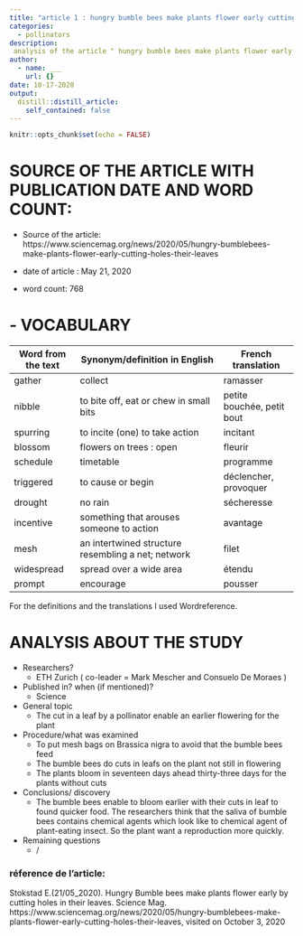 ```yaml
---
title: "article 1 : hungry bumble bees make plants flower early cutting holes their in leaves"
categories:
  - pollinators
description: 
 analysis of the article " hungry bumble bees make plants flower early cutting holes in their leaves.
author:
  - name: ___
    url: {}
date: 10-17-2020
output:
  distill::distill_article:
    self_contained: false
---
```


```r
knitr::opts_chunk$set(echo = FALSE)
```

# SOURCE OF THE ARTICLE WITH PUBLICATION DATE AND WORD COUNT: 

* Source of the article: https://www.sciencemag.org/news/2020/05/hungry-bumblebees-make-plants-flower-early-cutting-holes-their-leaves 

* date of article : May 21, 2020

* word count: 768

# - VOCABULARY

| **Word from the text** | **Synonym/definition in English**                  | **French translation**     |
|------------------------|----------------------------------------------------|----------------------------|
| gather                 | collect                                            | ramasser                   |
| nibble                 | to bite off, eat or chew in small bits             | petite bouchée, petit bout |
| spurring               | to incite (one) to take action                     | incitant                   |
| blossom                | flowers on trees : open                            | fleurir                    |
| schedule               | timetable                                          | programme                  |
| triggered              | to cause or begin                                  | déclencher, provoquer      |
| drought                | no rain                                            | sécheresse                 |
| incentive              | something that arouses someone to action           | avantage                   |
| mesh                   | an intertwined structure resembling a net; network | filet                      |
| widespread             | spread over a wide area                            | étendu                     |
| prompt                 | encourage                                          | pousser                    |

For the definitions and the translations I used Wordreference.

# ANALYSIS ABOUT THE STUDY

* Researchers?
    + ETH Zurich ( co-leader = Mark Mescher and Consuelo De Moraes )

* Published in? when (if mentioned)? 
    + Science

* General topic
    + The cut in a leaf by a pollinator enable an earlier flowering for the plant
    
* Procedure/what was examined 
    + To put mesh bags on Brassica nigra to avoid that the bumble bees feed
    + The bumble bees do cuts in leafs on the plant not still in flowering
    + The plants bloom in seventeen days ahead thirty-three days for the plants without cuts

* Conclusions/ discovery 
    + The bumble bees enable to bloom earlier with their cuts in leaf to found quicker food. The researchers think that the saliva of bumble bees contains chemical agents which look like to chemical agent of plant-eating insect. So the plant want a reproduction more quickly.

* Remaining questions
    + /
 
### réference de l'article:
 Stokstad E.(21/05_2020). Hungry Bumble bees make plants flower early by cutting holes in their leaves. Science Mag. https://www.sciencemag.org/news/2020/05/hungry-bumblebees-make-plants-flower-early-cutting-holes-their-leaves, visited on October 3, 2020

 



